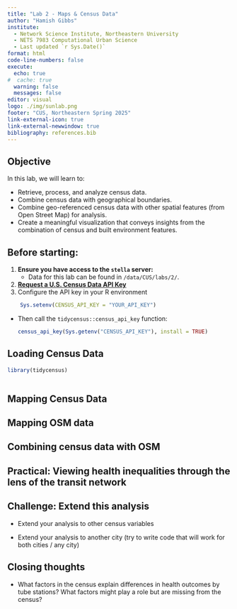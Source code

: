 ```yaml
---
title: "Lab 2 - Maps & Census Data"
author: "Hamish Gibbs"
institute:
  - Network Science Institute, Northeastern University
  - NETS 7983 Computational Urban Science
  - Last updated `r Sys.Date()`
format: html
code-line-numbers: false
execute:
  echo: true
#  cache: true
  warning: false
  messages: false
editor: visual
logo: ./img/sunlab.png
footer: "CUS, Northeastern Spring 2025"
link-external-icon: true
link-external-newwindow: true
bibliography: references.bib
---
```


## Objective

In this lab, we will learn to:

-   Retrieve, process, and analyze census data.
-   Combine census data with geographical boundaries.
-   Combine geo-referenced census data with other spatial features (from Open Street Map) for analysis.
-   Create a meaningful visualization that conveys insights from the combination of census and built environment features.

## Before starting:

1.  **Ensure you have access to the `stella` server:**
    -   Data for this lab can be found in `/data/CUS/labs/2/`.
2.  [**Request a U.S. Census Data API Key**](https://api.census.gov/data/key_signup.html)
3.  Configure the API key in your R environment

``` r
    Sys.setenv(CENSUS_API_KEY = "YOUR_API_KEY")
```

-   Then call the `tidycensus::census_api_key` function:

    ```r
    census_api_key(Sys.getenv("CENSUS_API_KEY"), install = TRUE)
    ```

## Loading Census Data

```r
library(tidycensus)
 
```

## Mapping Census Data

## Mapping OSM data

## Combining census data with OSM

## Practical: Viewing health inequalities through the lens of the transit network

## Challenge: Extend this analysis

-   Extend your analysis to other census variables

-   Extend your analysis to another city (try to write code that will work for both cities / any city)

## Closing thoughts

-   What factors in the census explain differences in health outcomes by tube stations? What factors might play a role but are missing from the census?